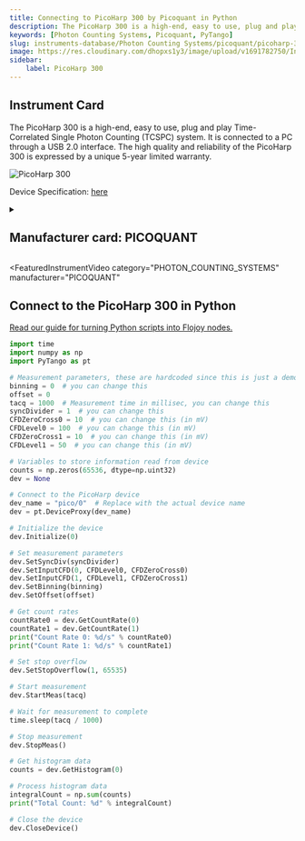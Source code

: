 ```yaml
---
title: Connecting to PicoHarp 300 by Picoquant in Python
description: The PicoHarp 300 is a high-end, easy to use, plug and play Time-Correlated Single Photon Counting (TCSPC) system. It is connected to a PC through a USB 2.0 interface. The high quality and reliability of the PicoHarp 300 is expressed by a unique 5-year limited warranty.
keywords: [Photon Counting Systems, Picoquant, PyTango] 
slug: instruments-database/Photon Counting Systems/picoquant/picoharp-300 
image: https://res.cloudinary.com/dhopxs1y3/image/upload/v1691782750/Instruments/Photon%20Counting%20System/Singlequantum/Singlequantum.jpg
sidebar:
    label: PicoHarp 300 
---
```



## Instrument Card

The PicoHarp 300 is a high-end, easy to use, plug and play Time-Correlated Single Photon Counting (TCSPC) system. It is connected to a PC through a USB 2.0 interface. The high quality and reliability of the PicoHarp 300 is expressed by a unique 5-year limited warranty.



![PicoHarp 300](https://res.cloudinary.com/dhopxs1y3/image/upload/v1691782750/Instruments/Photon%20Counting%20System/Singlequantum/Singlequantum.jpg)

Device Specification: [here](https://www.picoquant.com/images/uploads/downloads/7304-picoharp300.pdf)

<details style={{ marginTop: "15px"}}>
<summary><h2 style={{display:'inline'}}>Manufacturer card: PICOQUANT</h2></summary>

![PICOQUANT](https://res.cloudinary.com/dhopxs1y3/image/upload/v1692125981/Instruments/Vendor%20Logos/PicoQuant.png)

The PicoQuant group was founded in 1996 to develop robust, compact, and easy to use time-resolved instrumentation and systems. Since April 2008 sales and support in North America is handled by PicoQuant Photonics North America Inc. In January 2010, the PicoQuant group was extended by PicoQuant Innovations, which was founded to support the increasing activities in the field of teaching, customer support, and event organization.

- Headquarters: Berlin, Germany
- Yearly Revenue (millions, USD): 14.7
- Vendor Website: [here](https://www.picoquant.com/)

</details>


<FeaturedInstrumentVideo
  category="PHOTON_COUNTING_SYSTEMS"
  manufacturer="PICOQUANT"
></FeaturedInstrumentVideo>

## Connect to the PicoHarp 300 in Python

[Read our guide for turning Python scripts into Flojoy nodes.](https://docs.flojoy.ai/contribution/blocks/custom-flojoy-block/)



<Tabs>
<TabItem value="Flojoy" label="Flojoy" className="flojoy-instrument-tabs">

<NodeCardCollection category="PHOTON_COUNTING_SYSTEMS" manufacturer="Picoquant"></NodeCardCollection>

</TabItem>
<TabItem value="PyTango" label="PyTango">

```python
import time
import numpy as np
import PyTango as pt

# Measurement parameters, these are hardcoded since this is just a demo
binning = 0  # you can change this
offset = 0
tacq = 1000  # Measurement time in millisec, you can change this
syncDivider = 1  # you can change this
CFDZeroCross0 = 10  # you can change this (in mV)
CFDLevel0 = 100  # you can change this (in mV)
CFDZeroCross1 = 10  # you can change this (in mV)
CFDLevel1 = 50  # you can change this (in mV)

# Variables to store information read from device
counts = np.zeros(65536, dtype=np.uint32)
dev = None

# Connect to the PicoHarp device
dev_name = "pico/0"  # Replace with the actual device name
dev = pt.DeviceProxy(dev_name)

# Initialize the device
dev.Initialize(0)

# Set measurement parameters
dev.SetSyncDiv(syncDivider)
dev.SetInputCFD(0, CFDLevel0, CFDZeroCross0)
dev.SetInputCFD(1, CFDLevel1, CFDZeroCross1)
dev.SetBinning(binning)
dev.SetOffset(offset)

# Get count rates
countRate0 = dev.GetCountRate(0)
countRate1 = dev.GetCountRate(1)
print("Count Rate 0: %d/s" % countRate0)
print("Count Rate 1: %d/s" % countRate1)

# Set stop overflow
dev.SetStopOverflow(1, 65535)

# Start measurement
dev.StartMeas(tacq)

# Wait for measurement to complete
time.sleep(tacq / 1000)

# Stop measurement
dev.StopMeas()

# Get histogram data
counts = dev.GetHistogram(0)

# Process histogram data
integralCount = np.sum(counts)
print("Total Count: %d" % integralCount)

# Close the device
dev.CloseDevice()
```

</TabItem>
</Tabs>
